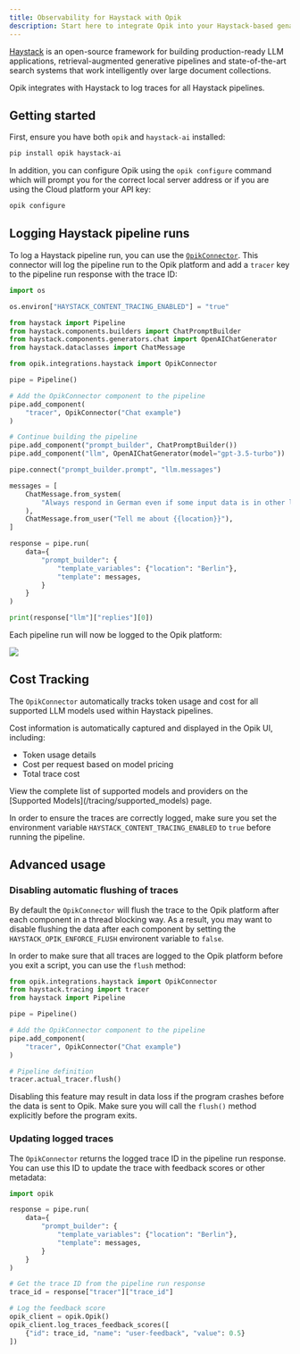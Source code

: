 ```yaml
---
title: Observability for Haystack with Opik
description: Start here to integrate Opik into your Haystack-based genai application for end-to-end LLM observability, unit testing, and optimization.
---
```


[Haystack](https://docs.haystack.deepset.ai/docs/intro) is an open-source framework for building production-ready LLM applications, retrieval-augmented generative pipelines and state-of-the-art search systems that work intelligently over large document collections.

Opik integrates with Haystack to log traces for all Haystack pipelines.

## Getting started

First, ensure you have both `opik` and `haystack-ai` installed:

```bash
pip install opik haystack-ai
```

In addition, you can configure Opik using the `opik configure` command which will prompt you for the correct local server address or if you are using the Cloud platform your API key:

```bash {pytest_codeblocks_skip=true}
opik configure
```

## Logging Haystack pipeline runs

To log a Haystack pipeline run, you can use the [`OpikConnector`](https://www.comet.com/docs/opik/python-sdk-reference/integrations/haystack/OpikConnector.html). This connector will log the pipeline run to the Opik platform and add a `tracer` key to the pipeline run response with the trace ID:

```python
import os

os.environ["HAYSTACK_CONTENT_TRACING_ENABLED"] = "true"

from haystack import Pipeline
from haystack.components.builders import ChatPromptBuilder
from haystack.components.generators.chat import OpenAIChatGenerator
from haystack.dataclasses import ChatMessage

from opik.integrations.haystack import OpikConnector

pipe = Pipeline()

# Add the OpikConnector component to the pipeline
pipe.add_component(
    "tracer", OpikConnector("Chat example")
)

# Continue building the pipeline
pipe.add_component("prompt_builder", ChatPromptBuilder())
pipe.add_component("llm", OpenAIChatGenerator(model="gpt-3.5-turbo"))

pipe.connect("prompt_builder.prompt", "llm.messages")

messages = [
    ChatMessage.from_system(
        "Always respond in German even if some input data is in other languages."
    ),
    ChatMessage.from_user("Tell me about {{location}}"),
]

response = pipe.run(
    data={
        "prompt_builder": {
            "template_variables": {"location": "Berlin"},
            "template": messages,
        }
    }
)

print(response["llm"]["replies"][0])
```

Each pipeline run will now be logged to the Opik platform:

<Frame>
  <img src="/img/cookbook/haystack_trace_cookbook.png" />
</Frame>

## Cost Tracking

The `OpikConnector` automatically tracks token usage and cost for all supported LLM models used within Haystack pipelines.

Cost information is automatically captured and displayed in the Opik UI, including:
- Token usage details
- Cost per request based on model pricing
- Total trace cost

<Tip>
  View the complete list of supported models and providers on the [Supported Models](/tracing/supported_models) page.
</Tip>

<Tip>

In order to ensure the traces are correctly logged, make sure you set the environment variable `HAYSTACK_CONTENT_TRACING_ENABLED` to `true` before running the pipeline.

</Tip>

## Advanced usage

### Disabling automatic flushing of traces

By default the `OpikConnector` will flush the trace to the Opik platform after each component in a thread blocking way. As a result, you may want to disable flushing the data after each component by setting the `HAYSTACK_OPIK_ENFORCE_FLUSH` environent variable to `false`.

In order to make sure that all traces are logged to the Opik platform before you exit a script, you can use the `flush` method:

```python
from opik.integrations.haystack import OpikConnector
from haystack.tracing import tracer
from haystack import Pipeline

pipe = Pipeline()

# Add the OpikConnector component to the pipeline
pipe.add_component(
    "tracer", OpikConnector("Chat example")
)

# Pipeline definition
tracer.actual_tracer.flush()
```

<Warning>

Disabling this feature may result in data loss if the program crashes before the data is sent to Opik. Make sure you will call the `flush()` method explicitly before the program exits.

</Warning>

### Updating logged traces

The `OpikConnector` returns the logged trace ID in the pipeline run response. You can use this ID to update the trace with feedback scores or other metadata:

```python {pytest_codeblocks_skip=true}
import opik

response = pipe.run(
    data={
        "prompt_builder": {
            "template_variables": {"location": "Berlin"},
            "template": messages,
        }
    }
)

# Get the trace ID from the pipeline run response
trace_id = response["tracer"]["trace_id"]

# Log the feedback score
opik_client = opik.Opik()
opik_client.log_traces_feedback_scores([
    {"id": trace_id, "name": "user-feedback", "value": 0.5}
])
```
